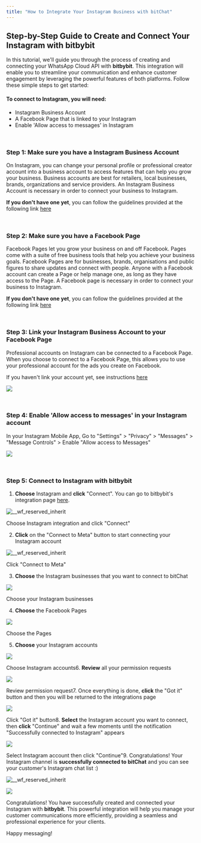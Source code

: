 ```yaml
---
title: "How to Integrate Your Instagram Business with bitChat"
---
```


## Step-by-Step Guide to Create and Connect Your Instagram with bitbybit

In this tutorial, we'll guide you through the process of creating and connecting your WhatsApp Cloud API with **bitbybit**. This integration will enable you to streamline your communication and enhance customer engagement by leveraging the powerful features of both platforms. Follow these simple steps to get started:

#### To connect to Instagram, you will need:

- Instagram Business Account
- A Facebook Page that is linked to your Instagram
- Enable 'Allow access to messages' in Instagram

‍

### Step 1: Make sure you have a Instagram Business Account

On Instagram, you can change your personal profile or professional creator account into a business account to access features that can help you grow your business. Business accounts are best for retailers, local businesses, brands, organizations and service providers. An Instagram Business Account is necessary in order to connect your business to Instagram.

**If you don't have one yet**, you can follow the guidelines provided at the following link [here](https://help.instagram.com/502981923235522)

‍

### Step 2: Make sure you have a Facebook Page

Facebook Pages let you grow your business on and off Facebook. Pages come with a suite of free business tools that help you achieve your business goals. Facebook Pages are for businesses, brands, organisations and public figures to share updates and connect with people. Anyone with a Facebook account can create a Page or help manage one, as long as they have access to the Page. A Facebook page is necessary in order to connect your business to Instagram.

**If you don't have one yet**, you can follow the guidelines provided at the following link [here](https://www.facebook.com/help/104002523024878)

‍

### Step 3: Link your Instagram Business Account to your Facebook Page

Professional accounts on Instagram can be connected to a Facebook Page. When you choose to connect to a Facebook Page, this allows you to use your professional account for the ads you create on Facebook.

If you haven't link your account yet, see instructions [here](https://help.instagram.com/570895513091465)

![](https://cdn.prod.website-files.com/659655f5b20d395a5c69efcf/66a22eb2e6252a5f8cbc84b1_f7EsBE1eK0.png)

‍

### Step 4: Enable 'Allow access to messages' in your Instagram account

In your Instagram Mobile App, Go to "Settings" \> "Privacy" \> "Messages" \> "Message Controls" \> Enable "Allow access to Messages"

![](https://cdn.prod.website-files.com/659655f5b20d395a5c69efcf/66a22ef140467cc09e65ed8e_qTE7qAu_gM.png)

‍

### **Step 5:** Connect to Instagram with bitbybit

1. **Choose** Instagram and **click** "Connect". You can go to bitbybit's integration page [here](https://app.bitbybit.studio/integrations).

![\__wf_reserved_inherit](https://cdn.prod.website-files.com/659655f5b20d395a5c69efcf/66a3b99f243aa7926a8a1d74_66a3b23d6a9bdc0145f221ec_Instagram_connect.png)

Choose Instagram integration and click "Connect"

2. **Click** on the "Connect to Meta" button to start connecting your Instagram account

![\__wf_reserved_inherit](https://cdn.prod.website-files.com/659655f5b20d395a5c69efcf/66a3b99f243aa7926a8a1db0_66a3b35c59e64e39195c5e23_Instagram_connect_to_meta.png)

Click "Connect to Meta"

3. **Choose** the Instagram businesses that you want to connect to bitChat

![](https://cdn.prod.website-files.com/659655f5b20d395a5c69efcf/66a3b4d2e6e4efd46ba5fb68_pPiMlwMTmE.png)

Choose your Instagram businesses

4. **Choose** the Facebook Pages

![](https://cdn.prod.website-files.com/659655f5b20d395a5c69efcf/66a3b56159b377914f9c9be6_xOdsZ6N3yv.png)

Choose the Pages

5. **Choose** your Instagram accounts

![](https://cdn.prod.website-files.com/659655f5b20d395a5c69efcf/66a3b5b3a990d69e6141d501_VQmq3k9VaJ.png)

Choose Instagram accounts6. **Review** all your permission requests

![](https://cdn.prod.website-files.com/659655f5b20d395a5c69efcf/66a3b68b39723e55f8e9fbc0_tHViS_vzH2.png)

Review permission request7. Once everything is done, **click** the "Got it" button and then you will be returned to the integrations page

![](https://cdn.prod.website-files.com/659655f5b20d395a5c69efcf/66a3b680247afdf0f9931a71_evhtJLYWCH.png)

Click "Got it" button8. **Select** the Instagram account you want to connect, then **click** "Continue" and wait a few moments until the notification "Successfully connected to Instagram" appears

![](https://cdn.prod.website-files.com/659655f5b20d395a5c69efcf/66a3b740527ad7f84ca6c902_7JE2wT09nt.png)

Select Instagram account then click "Continue"9. Congratulations\! Your Instagram channel is **successfully connected to bitChat** and you can see your customer's Instagram chat list :)

![\__wf_reserved_inherit](https://cdn.prod.website-files.com/659655f5b20d395a5c69efcf/66a3b99f243aa7926a8a1d66_66a3b928defdcb5e41f29a76_Instagram_success.png)

![](https://cdn.prod.website-files.com/659655f5b20d395a5c69efcf/66a3b76bb88eaff4a64b78fc_zFgXxhhfYq.png)

Congratulations\! You have successfully created and connected your Instagram with **bitbybit**. This powerful integration will help you manage your customer communications more efficiently, providing a seamless and professional experience for your clients.

Happy messaging\!
